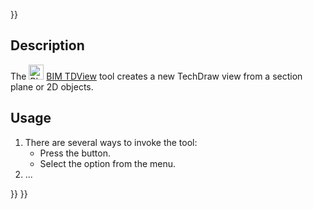 <languages/>
{{UnfinishedDocu{{#translation:}}}}
<translate>

<!--T:1-->
{{Docnav
|[[BIM_TDPage|TDPage]]
|[[BIM_Shape2DView|Shape2DView]]
|[[BIM_Workbench|BIM]]
|IconR=BIM_TDPage.svg
|IconR=BIM_Shape2DView.svg
|IconC=Workbench_BIM.svg
}}

<!--T:2-->
{{GuiCommand
|Name=BIM TDView
|MenuLocation=Annotation → View
|Workbenches=[[BIM_Workbench|BIM]]
|Shortcut=
|Version=1.0
|SeeAlso=
}}

== Description == <!--T:3-->

<!--T:4-->
The [[Image:BIM_TDView.svg|24px]] [[BIM_TDView|BIM TDView]] tool creates a new TechDraw view from a section plane or 2D objects.

==Usage== <!--T:5-->

<!--T:6-->
# There are several ways to invoke the tool:
#* Press the {{Button|[[Image:BIM_TDView.svg|16px]] [[BIM_TDView|View]]}} button.
#* Select the {{MenuCommand|Annotation → [[Image:BIM_TDView.svg|16px]] View}} option from the menu.
# ...


<!--T:7-->
{{Docnav
|[[BIM_TDPage|TDPage]]
|[[BIM_Shape2DView|Shape2DView]]
|[[BIM_Workbench|BIM]]
|IconR=BIM_TDPage.svg
|IconR=BIM_Shape2DView.svg
|IconC=Workbench_BIM.svg
}}

</translate>
{{BIM_Tools_navi{{#translation:}}}}
{{Userdocnavi{{#translation:}}}}